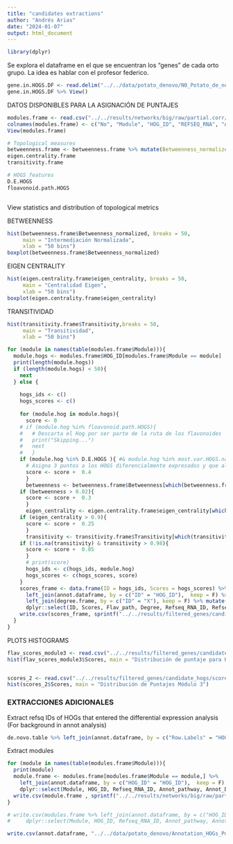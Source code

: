 ```yaml
---
title: "candidates extractions"
author: "Andrés Arias"
date: "2024-01-07"
output: html_document
---
```


```r
library(dplyr)
```

Se explora el dataframe en el que se encuentran los "genes" de cada orto grupo. La idea es hablar con el profesor federico.
```r
gene.in.HOGS.DF <- read.delim("../../data/potato_denovo/N0_Potato_de_novo.txt", sep = "\t") %>% as_tibble() 
gene.in.HOGS.DF %>% View()
```


DATOS DISPONIBLES PARA LA ASIGNACIÓN DE PUNTAJES
```r
modules.frame <- read.csv("../../results/networks/big/raw/partial.corr/0.76/Modules/modules.csv")
colnames(modules.frame) <- c("No", "Module", "HOG_ID", "REFSEQ_RNA", "Annot", "Keywords")
View(modules.frame)

# Topological measures
betweenness.frame <- betweenness.frame %>% mutate(Betweenness_normalized = ((Betweenness - min(Betweenness)) / (max(Betweenness) - min(Betweenness))))
eigen.centrality.frame
transitivity.frame

# HOGS features
D.E.HOGS
floavonoid.path.HOGS



```

View statistics and distribution of topological metrics

BETWEENNESS
```r
hist(betweenness.frame$Betweenness_normalized, breaks = 50,
     main = "Intermediación Normalizada",
     xlab = "50 bins")
boxplot(betweenness.frame$Betweenness_normalized)
```

EIGEN CENTRALITY
```r
hist(eigen.centrality.frame$eigen_centrality, breaks = 50,
     main = "Centralidad Eigen",
     xlab = "50 bins")
boxplot(eigen.centrality.frame$eigen_centrality)
```
TRANSITIVIDAD
```r
hist(transitivity.frame$Transitivity,breaks = 50,
     main = "Transitividad",
     xlab = "50 bins")
```


```r
for (module in names(table(modules.frame$Module))){
  module.hogs <- modules.frame$HOG_ID[modules.frame$Module == module]
  print(length(module.hogs))
  if (length(module.hogs) < 50){
    next
  } else {
      
    hogs_ids <- c()
    hogs_scores <- c()
    
    for (module.hog in module.hogs){
      score <- 0
    # if (module.hog %in% floavonoid.path.HOGS){
    #   # Descarta el Hog por ser parte de la ruta de los flavonoides
    #   print("Skipping...")
    #   next
    #   }
    if (module.hog %in% D.E.HOGS ){ #& module.hog %in% most.var.HOGS.names){
      # Asigna 3 puntos a los HOGS diferencialmente expresados y que al mismo tiempo está entre los más variables
      score <- score +  0.4
      } 
      betweenness <- betweenness.frame$Betweenness[which(betweenness.frame$HOG_ID == module.hog)]
    if (betweenness > 0.02){
      score <- score +  0.3
      } 
      eigen_centrality <- eigen.centrality.frame$eigen_centrality[which(eigen.centrality.frame$HOG_ID == module.hog)]
    if (eigen_centrality > 0.9){
      score <- score +  0.25
      } 
      transitivity <- transitivity.frame$Transitivity[which(transitivity.frame$HOG_ID == module.hog)]
    if (!is.na(transitivity) & transitivity > 0.98){
      score <- score +  0.05
      }
      # print(score)
      hogs_ids <- c(hogs_ids, module.hog)
      hogs_scores <- c(hogs_scores, score)
    }
    scores_frame <- data.frame(ID = hogs_ids, Scores = hogs_scores) %>% arrange(desc(.$Scores)) %>%
      left_join(annot.dataframe, by = c("ID" = "HOG_ID"),  keep = F) %>%
      left_join(degree.frame, by = c("ID" = "X"), keep = F) %>% mutate(Flav_path = .$ID %in% floavonoid.path.HOGS) %>%
      dplyr::select(ID, Scores, Flav_path, Degree, Refseq_RNA_ID, Refseq_Protein, Keywords, Annot_pathway, Annot_DAVID)
    write.csv(scores_frame, sprintf("../../results/filtered_genes/candidate_hogs/scores_module_%s.csv", module))
  }
}
```

PLOTS HISTOGRAMS
```r
flav_scores_module3 <- read.csv("../../results/filtered_genes/candidate_hogs/scores_module_3.csv") %>% filter(Flav_path == TRUE) %>% select(Scores, Flav_path)
hist(flav_scores_module3$Scores, main = "Distribución de puntaje para HOGS de la ruta de los Flavonoides en 3")


scores_2 <- read.csv("../../results/filtered_genes/candidate_hogs/scores_module_3.csv") %>% select(Scores)
hist(scores_2$Scores, main = "Distribución de Puntajes Módulo 3")
```


### EXTRACCIONES ADICIONALES

Extract refsq IDs of HOGs that entered the differential expression analysis (For background in annot analysis)
```r
de.novo.table %>% left_join(annot.dataframe, by = c("Row.Labels" = "HOG_ID"), keep = F) %>% dplyr::select("Row.Labels", "Refseq_RNA_ID") %>% write.csv("../../results/networks/big/raw/partial.corr/0.76/anotacion/background_ids/ids.csv")
```

Extract modules
```r
for (module in names(table(modules.frame$Module))){
  print(module)
  module.frame <- modules.frame[modules.frame$Module == module,] %>% 
    left_join(annot.dataframe, by = c("HOG_ID" = "HOG_ID"),  keep = F) %>%
    dplyr::select(Module, HOG_ID, Refseq_RNA_ID, Annot_pathway, Annot_DAVID)
  write.csv(module.frame , sprintf("../../results/networks/big/raw/partial.corr/0.76/Modules/module_%s.csv", module))
}

# write.csv(modules.frame %>% left_join(annot.dataframe, by = c("HOG_ID" = "HOG_ID"),  keep = F) %>%
#     dplyr::select(Module, HOG_ID, Refseq_RNA_ID, Annot_pathway, Annot_DAVID), "../../results/networks/big/raw/partial.corr/0.76/Modules/modules.csv")

write.csv(annot.dataframe, "../../data/potato_denovo/Annotation_HOGs_Potato_de_novo.csv")

```

